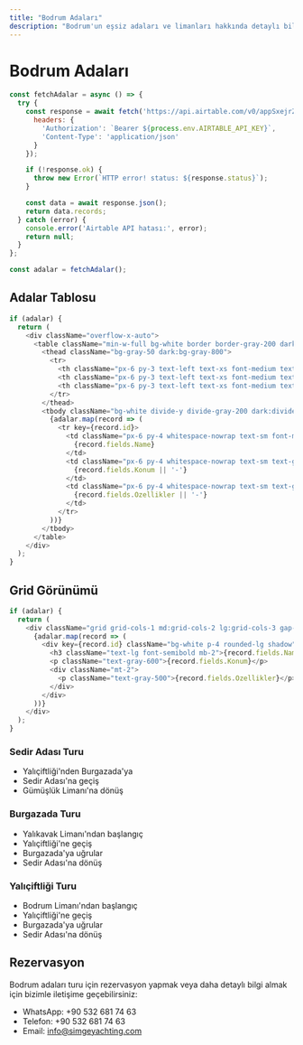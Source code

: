 ```yaml
---
title: "Bodrum Adaları"
description: "Bodrum'un eşsiz adaları ve limanları hakkında detaylı bilgi. Yat kiralama ve tekne turu hedef noktaları."
---
```


# Bodrum Adaları

```javascript
const fetchAdalar = async () => {
  try {
    const response = await fetch('https://api.airtable.com/v0/appSxejrZhNlWc0TL/Adalar', {
      headers: {
        'Authorization': `Bearer ${process.env.AIRTABLE_API_KEY}`,
        'Content-Type': 'application/json'
      }
    });

    if (!response.ok) {
      throw new Error(`HTTP error! status: ${response.status}`);
    }

    const data = await response.json();
    return data.records;
  } catch (error) {
    console.error('Airtable API hatası:', error);
    return null;
  }
};

const adalar = fetchAdalar();
```

## Adalar Tablosu

```javascript
if (adalar) {
  return (
    <div className="overflow-x-auto">
      <table className="min-w-full bg-white border border-gray-200 dark:border-gray-700">
        <thead className="bg-gray-50 dark:bg-gray-800">
          <tr>
            <th className="px-6 py-3 text-left text-xs font-medium text-gray-500 uppercase tracking-wider">Ada İsmi</th>
            <th className="px-6 py-3 text-left text-xs font-medium text-gray-500 uppercase tracking-wider">Konum</th>
            <th className="px-6 py-3 text-left text-xs font-medium text-gray-500 uppercase tracking-wider">Özellikler</th>
          </tr>
        </thead>
        <tbody className="bg-white divide-y divide-gray-200 dark:divide-gray-700">
          {adalar.map(record => (
            <tr key={record.id}>
              <td className="px-6 py-4 whitespace-nowrap text-sm font-medium text-gray-900 dark:text-gray-100">
                {record.fields.Name}
              </td>
              <td className="px-6 py-4 whitespace-nowrap text-sm text-gray-500 dark:text-gray-300">
                {record.fields.Konum || '-'}
              </td>
              <td className="px-6 py-4 whitespace-nowrap text-sm text-gray-500 dark:text-gray-300">
                {record.fields.Ozellikler || '-'}
              </td>
            </tr>
          ))}
        </tbody>
      </table>
    </div>
  );
}
```

## Grid Görünümü

```javascript
if (adalar) {
  return (
    <div className="grid grid-cols-1 md:grid-cols-2 lg:grid-cols-3 gap-6">
      {adalar.map(record => (
        <div key={record.id} className="bg-white p-4 rounded-lg shadow">
          <h3 className="text-lg font-semibold mb-2">{record.fields.Name}</h3>
          <p className="text-gray-600">{record.fields.Konum}</p>
          <div className="mt-2">
            <p className="text-gray-500">{record.fields.Ozellikler}</p>
          </div>
        </div>
      ))}
    </div>
  );
}
```

### Sedir Adası Turu
- Yalıçiftliği'nden Burgazada'ya
- Sedir Adası'na geçiş
- Gümüşlük Limanı'na dönüş

### Burgazada Turu
- Yalıkavak Limanı'ndan başlangıç
- Yalıçiftliği'ne geçiş
- Burgazada'ya uğrular
- Sedir Adası'na dönüş

### Yalıçiftliği Turu
- Bodrum Limanı'ndan başlangıç
- Yalıçiftliği'ne geçiş
- Burgazada'ya uğrular
- Sedir Adası'na dönüş

## Rezervasyon

Bodrum adaları turu için rezervasyon yapmak veya daha detaylı bilgi almak için bizimle iletişime geçebilirsiniz:

- WhatsApp: +90 532 681 74 63
- Telefon: +90 532 681 74 63
- Email: info@simgeyachting.com
